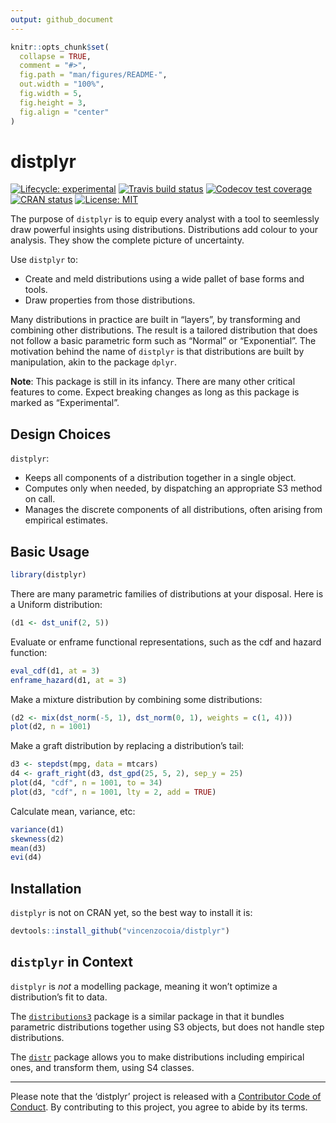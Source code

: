```yaml
---
output: github_document
---
```


<!-- README.md is generated from README.Rmd. Please edit that file -->

```r
knitr::opts_chunk$set(
  collapse = TRUE,
  comment = "#>",
  fig.path = "man/figures/README-",
  out.width = "100%",
  fig.width = 5, 
  fig.height = 3, 
  fig.align = "center"
)
```
# distplyr

<!-- badges: start -->
[![Lifecycle: experimental](https://img.shields.io/badge/lifecycle-experimental-orange.svg)](https://www.tidyverse.org/lifecycle/#experimental)
[![Travis build status](https://travis-ci.org/vincenzocoia/distplyr.svg?branch=master)](https://travis-ci.org/vincenzocoia/distplyr)
[![Codecov test coverage](https://codecov.io/gh/vincenzocoia/distplyr/branch/master/graph/badge.svg)](https://codecov.io/gh/vincenzocoia/distplyr?branch=master)
[![CRAN status](https://www.r-pkg.org/badges/version/distplyr)](https://CRAN.R-project.org/package=distplyr)
[![License: MIT](https://img.shields.io/badge/license-MIT-blue.svg)](https://cran.r-project.org/web/licenses/MIT)
<!-- badges: end -->

The purpose of `distplyr` is to equip every analyst with a tool to seemlessly draw powerful insights using distributions. Distributions add colour to your analysis. They show the complete picture of uncertainty.

Use `distplyr` to:

- Create and meld distributions using a wide pallet of base forms and tools.
- Draw properties from those distributions.

Many distributions in practice are built in "layers", by transforming and combining other distributions. The result is a tailored distribution that does not follow a basic parametric form such as "Normal" or "Exponential". The motivation behind the name of `distplyr` is that distributions are built by manipulation, akin to the package `dplyr`.

**Note**: This package is still in its infancy. There are many other critical features to come. Expect breaking changes as long as this package is marked as "Experimental".

## Design Choices

`distplyr`:

- Keeps all components of a distribution together in a single object.
- Computes only when needed, by dispatching an appropriate S3 method on call.
- Manages the discrete components of all distributions, often arising from empirical estimates.

## Basic Usage


```r
library(distplyr)
```

There are many parametric families of distributions at your disposal. Here is a Uniform distribution:

```r
(d1 <- dst_unif(2, 5))
```

Evaluate or enframe functional representations, such as the cdf and hazard function:

```r
eval_cdf(d1, at = 3)
enframe_hazard(d1, at = 3)
```

Make a mixture distribution by combining some distributions:

```r
(d2 <- mix(dst_norm(-5, 1), dst_norm(0, 1), weights = c(1, 4)))
plot(d2, n = 1001)
```

Make a graft distribution by replacing a distribution's tail:

```r
d3 <- stepdst(mpg, data = mtcars)
d4 <- graft_right(d3, dst_gpd(25, 5, 2), sep_y = 25)
plot(d4, "cdf", n = 1001, to = 34)
plot(d3, "cdf", n = 1001, lty = 2, add = TRUE)
```

Calculate mean, variance, etc:

```r
variance(d1)
skewness(d2)
mean(d3)
evi(d4)
```


## Installation

`distplyr` is not on CRAN yet, so the best way to install it is:

``` r
devtools::install_github("vincenzocoia/distplyr")
```


## `distplyr` in Context

`distplyr` is _not_ a modelling package, meaning it won't optimize a distribution's fit to data.

The [`distributions3`](https://cran.r-project.org/web/packages/distributions3/index.html) package is a similar package in that it bundles parametric distributions together using S3 objects, but does not handle step distributions.

The [`distr`](https://cran.r-project.org/web/packages/distr/index.html) package allows you to make distributions including empirical ones, and transform them, using S4 classes. 

-----

Please note that the 'distplyr' project is released with a
[Contributor Code of Conduct](CODE_OF_CONDUCT.md).
By contributing to this project, you agree to abide by its terms.


